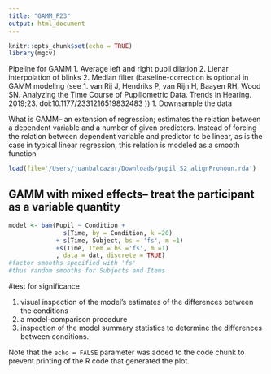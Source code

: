 ```yaml
---
title: "GAMM_F23"
output: html_document
---
```


```r
knitr::opts_chunk$set(echo = TRUE)
library(mgcv)
```

Pipeline for GAMM
1. Average left and right pupil dilation
2. Lienar interpolation of blinks
2. Median filter (baseline-correction is optional in GAMM modeling (see 1.
van Rij J, Hendriks P, van Rijn H, Baayen RH, Wood SN. Analyzing the Time Course of Pupillometric Data. Trends in Hearing. 2019;23. doi:10.1177/2331216519832483 ))
1. Downsample the data

What is GAMM-- an extension of regression; estimates the relation between a dependent variable and a number of given predictors. Instead of forcing the relation between dependent variable and predictor to be linear, as is the case in typical linear regression, this relation is modeled as a smooth function

```r
load(file='/Users/juanbalcazar/Downloads/pupil_S2_alignPronoun.rda')
```

## GAMM with mixed effects-- treat the participant as a variable quantity

```r
model <- bam(Pupil ~ Condition + 
               s(Time, by = Condition, k =20)
             + s(Time, Subject, bs = 'fs', m =1)
             +s(Time, Item = bs ='fs', m =1)
             , data = dat, discrete = TRUE)
#factor smooths specified with 'fs'
#thus random smooths for Subjects and Items
```

#test for significance

1. visual inspection of the model’s estimates of the differences between the conditions
2. a model-comparison procedure
3. inspection of the model summary statistics to determine the differences between conditions. 

Note that the `echo = FALSE` parameter was added to the code chunk to prevent printing of the R code that generated the plot.
